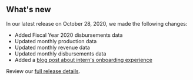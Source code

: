 ## What's new

In our latest release on October 28, 2020, we made the following changes:
- Added <Link href="/downloads/disbursements" linkType="default">Fiscal Year 2020 disbursements data</Link>
- Updated <Link href="/downloads/production-by-month" linkType="default">monthly production data</Link>
- Updated <Link href="/downloads/revenue-by-month" linkType="default">monthly revenue data</Link>
- Updated <Link href="/downloads/disbursements-by-month" linkType="default">monthly disbursements data</Link>
- Added a [blog post about intern's onboarding experience](https://blog-nrrd.doi.gov/Intern-Onboarding)

Review our [full release details](https://github.com/ONRR/nrrd/releases).
